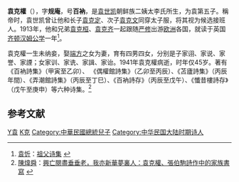 '''袁克權'''（{{bd|1898年||1941年||catIdx=Yuan,袁}}），字'''规庵'''，号'''百衲'''，是[[袁世凯|袁世凯]]朝鲜族二姨太李氏所生，为袁第五子。稱帝时，袁世凯曾让他和长子[[袁克定|袁克定]]、次子[[袁克文|袁克文]]同穿太子服，将其视为候选接班人。1913年，他和兄弟[[袁克桓|袁克桓]]、[[袁克齐|袁克齐]]一起跟随[[严修|严修]]出游[[欧洲|欧洲]]各国，就读于英国[[切爾滕納姆書院|齐顿汉姆公学]]一年<ref>[[袁忻|袁忻]]：[http://blog.sina.com.cn/s/blog_4aa61e790100851p.html 祖父诗集] {{Wayback|url=http://blog.sina.com.cn/s/blog_4aa61e790100851p.html |date=20160304091938 }}</ref>。

袁克權一生未纳妾，娶[[端方|端方]]之女为妻，育有四男四女，分别是子家诩、家说、家誉、家諲；女家训、家诜、家諿、家诒。1941年袁克權病逝，时年仅45岁。著有《百衲詩集》（甲寅至乙卯）、
《偶權館詩集》（乙卯至丙辰）、《苫廬詩集》（丙辰年間）、《弄潮館詩集》（丙辰至丁巳）、《百衲詩存》（丙辰至戊午）、《懺昔樓詩存》（戊午至庚申）等六种诗集。<ref>[[陳煒舜|陳煒舜]]：[https://www.cuhk.edu.hk/ics/journal/articles/v68p137.pdf 興亡閱盡垂垂老，我亦新華夢裏人：袁克權、張伯駒詩作中的家族書寫] {{Wayback|url=https://www.cuhk.edu.hk/ics/journal/articles/v68p137.pdf |date=20200712213425 }}</ref>

==参考文献==
<div class="references-small">
<references />
</div>

[[Category:中华民国大陆时期政治人物|Y袁]]
[[Category:袁世凯家族|K克]]
[[Category:中華民國總統兒子|Category:中華民國總統兒子]]
[[Category:中华民国大陆时期诗人|Category:中华民国大陆时期诗人]]